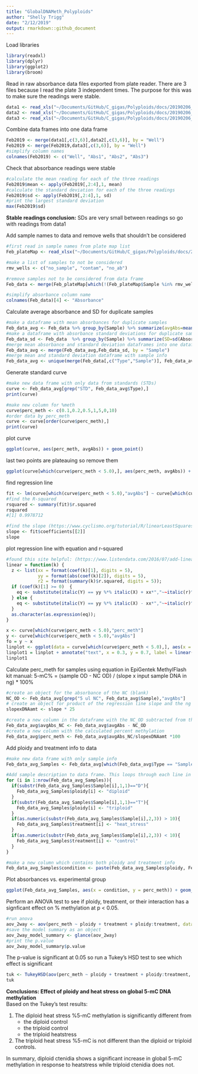 ```yaml
---
title: "GlobalDNAMeth_Polyploids"
author: "Shelly Trigg"
date: "2/12/2019"
output: rmarkdown::github_document
---
```


Load libraries
```r
library(readxl)
library(dplyr)
library(ggplot2)
library(broom)
```

Read in raw absorbance data files exported from plate reader. There are 3 files because I read the plate 3 independent times. The purpose for this was to make sure the readings were stable. 
```r
data1 <- read_xls("~/Documents/GitHub/C_gigas/Polyploids/docs/20190206_FirstReadingSTRIGG.xls")
data2 <- read_xls("~/Documents/GitHub/C_gigas/Polyploids/docs/20190206_2ndReadingSTRIGG.xls")
data3 <- read_xls("~/Documents/GitHub/C_gigas/Polyploids/docs/20190206_3rdReadingSTRIGG.xls")
```

Combine data frames into one data frame
```r
Feb2019 <- merge(data1[,c(3,6)],data2[,c(3,6)], by = "Well")
Feb2019 <- merge(Feb2019,data3[,c(3,6)], by = "Well")
#simplify column names
colnames(Feb2019) <- c("Well", "Abs1", "Abs2", "Abs3")
```

Check that absorbance readings were stable
```r
#calculate the mean reading for each of the three readings
Feb2019$mean <- apply(Feb2019[,2:4],1, mean)
#calculate the standard deviation for each of the three readings
Feb2019$sd <- apply(Feb2019[,2:4],1, sd)
#print the largest standard deviation
max(Feb2019$sd)
```

**Stable readings conclusion:**  SDs are very small between readings so go with readings from data1

Add sample names to data and remove wells that shouldn't be considered
```r
#first read in sample names from plate map list
Feb_plateMap <- read_xlsx("~/Documents/GitHub/C_gigas/Polyploids/docs/20190131_Ronit'sSamplesforGlobalDNAMeth.xlsx", sheet = 3)

#make a list of samples to not be considered
rmv_wells <- c("no_sample", "contam", "no_ab")

#remove samples not to be considered from data frame
Feb_data <- merge(Feb_plateMap[which(!(Feb_plateMap$Sample %in% rmv_wells)),], data1[,c(3,6)])

#simplify absorbance column name
colnames(Feb_data)[4] <- "Absorbance"
```


Calculate average absorbance and SD for duplicate samples
```r
#make a dataframe with mean absorbances for duplicate samples
Feb_data_avg <- Feb_data %>% group_by(Sample) %>% summarize(avgAbs=mean(Absorbance))
#make a dataframe with absorbance standard deviations for duplicate samples
Feb_data_sd <- Feb_data  %>% group_by(Sample) %>% summarize(SD=sd(Absorbance))
#merge mean absorbance and standard deviation dataframes into one dataframe
Feb_data_avg <- merge(Feb_data_avg,Feb_data_sd, by = "Sample")
#merge mean and standard deviation dataframe with sample info
Feb_data_avg <- unique(merge(Feb_data[,c("Type","Sample")], Feb_data_avg, by = "Sample"))
```

Generate standard curve
```r
#make new data frame with only data from standards (STDs)
curve <- Feb_data_avg[grep("STD", Feb_data_avg$Type),]
print(curve)

#make new column for %meth
curve$perc_meth <- c(0.1,0.2,0.5,1,5,0,10)
#order data by perc_meth
curve <- curve[order(curve$perc_meth),]
print(curve)
```

plot curve
```r
ggplot(curve, aes(perc_meth, avgAbs)) + geom_point() 
```

last two points are plateauing so remove them
```r
ggplot(curve[which(curve$perc_meth < 5.0),], aes(perc_meth, avgAbs)) + geom_point() 
```

find regression line
```r
fit <- lm(curve[which(curve$perc_meth < 5.0),"avgAbs"] ~ curve[which(curve$perc_meth < 5.0),"perc_meth"] )
#find the R-squared
rsquared <- summary(fit)$r.squared
rsquared
#[1] 0.9978712

#find the slope (https://www.cyclismo.org/tutorial/R/linearLeastSquares.html)
slope <- fit$coefficients[[2]]
slope
```

plot regression line with equation and r-squared 
```r
#found this site helpful: (https://www.listendata.com/2016/07/add-linear-regression-equation-and.html)
linear = function(k) {
  z <- list(xx = format(coef(k)[1], digits = 5),
            yy = format(abs(coef(k)[2]), digits = 5),
            r2 = format(summary(k)$r.squared, digits = 5));
  if (coef(k)[1] >= 0)  {
    eq <- substitute(italic(Y) == yy %*% italic(X) + xx*","~~italic(r)^2~"="~r2,z)
  } else {
    eq <- substitute(italic(Y) == yy %*% italic(X) - xx*","~~italic(r)^2~"="~r2,z)  
  }
  as.character(as.expression(eq));              
}

x <- curve[which(curve$perc_meth < 5.0),"perc_meth"]
y <- curve[which(curve$perc_meth < 5.0),"avgAbs"]
fo = y ~ x
linplot <- ggplot(data = curve[which(curve$perc_meth < 5.0),], aes(x = perc_meth, y = avgAbs)) + geom_smooth(method = "lm", se=FALSE, color="black", formula = fo) +  geom_point() + theme_bw()
linplot1 = linplot + annotate("text", x = 0.3, y = 0.7, label = linear(lm(fo)), colour="black", size = 5, parse=TRUE)
linplot1
```

Calculate perc_meth for samples using equation in EpiGentek MethylFlash kit manual:
5-mC% = (sample OD - NC OD) / (slope x input sample DNA in ng) * 100%

```r
#create an object for the absorbance of the NC (blank)
NC_OD <- Feb_data_avg[grep("5 ul NC", Feb_data_avg$Sample),"avgAbs"]
# create an object for product of the regression line slope and the ng DNA added in each of the wells
slopexDNAamt <- slope * 25

#create a new column in the dataframe with the NC_OD subtracted from the avg absorbance
Feb_data_avg$avgAbs_NC <- Feb_data_avg$avgAbs - NC_OD
#create a new column with the calculated percent methylation
Feb_data_avg$perc_meth <- Feb_data_avg$avgAbs_NC/slopexDNAamt *100
```

Add ploidy and treatment info to data
```r
#make new data frame with only sample info
Feb_data_avg_Samples <- Feb_data_avg[which(Feb_data_avg$Type == "Sample"),]

#Add sample description to data frame. This loops through each line in Feb_data_avg_Samples and creates a new column 'ploidy' that gets filled in with "diploid" or "triploid" depending on whether the "Sample" name starts with a "D" or "T"; and creates a new column "treatment" that gets filled in with "heat_stress" or "control" depending on whether the number following the D or T is less than 10 or greater than 10. 
for (i in 1:nrow(Feb_data_avg_Samples)){
  if(substr(Feb_data_avg_Samples$Sample[i],1,1)=="D"){
    Feb_data_avg_Samples$ploidy[i] <- "diploid"
  }
  if(substr(Feb_data_avg_Samples$Sample[i],1,1)=="T"){
    Feb_data_avg_Samples$ploidy[i] <- "triploid"
  }
  if(as.numeric(substr(Feb_data_avg_Samples$Sample[i],2,3)) > 10){
    Feb_data_avg_Samples$treatment[i] <- "heat_stress"
  }
  if(as.numeric(substr(Feb_data_avg_Samples$Sample[i],2,3)) < 10){
    Feb_data_avg_Samples$treatment[i] <- "control"
  }
}

#make a new column which contains both ploidy and treatment info 
Feb_data_avg_Samples$condition <- paste(Feb_data_avg_Samples$ploidy, Feb_data_avg_Samples$treatment, sep = "_")
```

Plot absorbances vs. experimental group
```r
ggplot(Feb_data_avg_Samples, aes(x = condition, y = perc_meth)) + geom_boxplot(aes(fill = condition), show.legend = F) + scale_fill_manual(values = c("dodgerblue4", "lightblue1", "darkgreen", "palegreen")) + xlab("Sample") + theme_bw() + ylab("% 5-mC") + ggtitle("Ploidy x heat stress effect on global 5-mC DNA methylation")
```

Perform an ANOVA test to see if ploidy, treatment, or their interaction has a signficant effect on % methylation at p < 0.05. 
```r
#run anova
aov_2way <- aov(perc_meth ~ ploidy + treatment + ploidy:treatment, data = Feb_data_avg_Samples)
#save the model summary as an object
aov_2way_model_summary <- glance(aov_2way)
#print the p.value
aov_2way_model_summary$p.value
```

The p-value is significant at 0.05 so run a Tukey's HSD test to see which effect is significant
```r
tuk <- TukeyHSD(aov(perc_meth ~ ploidy + treatment + ploidy:treatment, data = Feb_data_avg_Samples))
tuk
```

**Conclusions: Effect of ploidy and heat stress on global 5-mC DNA methylation**  
Based on the Tukey's test results:  

1. The diploid heat stress %5-mC methylation is significantly different from 
	- the diploid control 
 	- the triploid control 
 	- the triploid heatstress 
2. The triploid heat stress %5-mC is not different than the diploid or triploid controls. 

In summary, diploid ctenidia shows a significant increase in global 5-mC methylation in response to heatstress while triploid ctenidia does not. 

